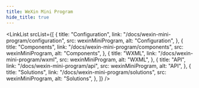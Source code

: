 ```yaml
---
title: WeXin Mini Program
hide_title: true
---
```



<FeatureIcon
  src={wexinMiniProgram}
  alt="WeXin Mini Program"
  title="WeXin Mini Program"
/>
<LinkList
  srcList={[
    {
      title: "Configuration",
      link: "/docs/wexin-mini-program/configuration",
      src: wexinMiniProgram,
      alt: "Configuration",
    },
    {
      title: "Components",
      link: "/docs/wexin-mini-program/components",
      src: wexinMiniProgram,
      alt: "Components",
    },
    {
      title: "WXML",
      link: "/docs/wexin-mini-program/wxml",
      src: wexinMiniProgram,
      alt: "WXML",
    },
    {
      title: "API",
      link: "/docs/wexin-mini-program/api",
      src: wexinMiniProgram,
      alt: "API",
    },
    {
      title: "Solutions",
      link: "/docs/wexin-mini-program/solutions",
      src: wexinMiniProgram,
      alt: "Solutions",
    },
  ]}
/>
